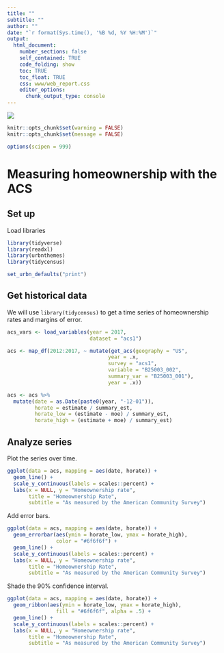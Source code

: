 ```yaml
---
title: ""
subtitle: ""
author: ""
date: "`r format(Sys.time(), '%B %d, %Y %H:%M')`"
output:
  html_document:
    number_sections: false
    self_contained: TRUE
    code_folding: show
    toc: TRUE
    toc_float: TRUE
    css: www/web_report.css
    editor_options:
      chunk_output_type: console
---
```


<link rel="stylesheet" href="//fonts.googleapis.com/css?family=Lato" />

![](www/images/urban-institute-logo.png)


```r
knitr::opts_chunk$set(warning = FALSE)
knitr::opts_chunk$set(message = FALSE)

options(scipen = 999)

```

# Measuring homeownership with the ACS

## Set up

Load libraries

```r
library(tidyverse)
library(readxl)
library(urbnthemes)
library(tidycensus)

set_urbn_defaults("print")
```

## Get historical data 

We will use `library(tidycensus)` to get a time series of homeownership rates and margins of error.

```r

acs_vars <- load_variables(year = 2017, 
                           dataset = "acs1")

acs <- map_df(2012:2017, ~ mutate(get_acs(geography = "US",
                                 year = .x,
                                 survey = "acs1",
                                 variable = "B25003_002",
                                 summary_var = "B25003_001"),
                                 year = .x))

acs <- acs %>% 
  mutate(date = as.Date(paste0(year, "-12-01")),
         horate = estimate / summary_est,
         horate_low = (estimate - moe) / summary_est,
         horate_high = (estimate + moe) / summary_est)

```



## Analyze series

Plot the series over time.

```r

ggplot(data = acs, mapping = aes(date, horate)) +
  geom_line() +
  scale_y_continuous(labels = scales::percent) +
  labs(x = NULL, y = "Homeownership rate",
       title = "Homeownership Rate",
       subtitle = "As measured by the American Community Survey")

```

Add error bars.
```r

ggplot(data = acs, mapping = aes(date, horate)) +
  geom_errorbar(aes(ymin = horate_low, ymax = horate_high),
                color = "#6f6f6f") +
  geom_line() +
  scale_y_continuous(labels = scales::percent) +
  labs(x = NULL, y = "Homeownership rate",
       title = "Homeownership Rate",
       subtitle = "As measured by the American Community Survey")

```

Shade the 90% confidence interval.

```r
ggplot(data = acs, mapping = aes(date, horate)) +
  geom_ribbon(aes(ymin = horate_low, ymax = horate_high),
                fill = "#6f6f6f", alpha = .5) +
  geom_line() +
  scale_y_continuous(labels = scales::percent) +
  labs(x = NULL, y = "Homeownership rate",
       title = "Homeownership Rate",
       subtitle = "As measured by the American Community Survey")
```